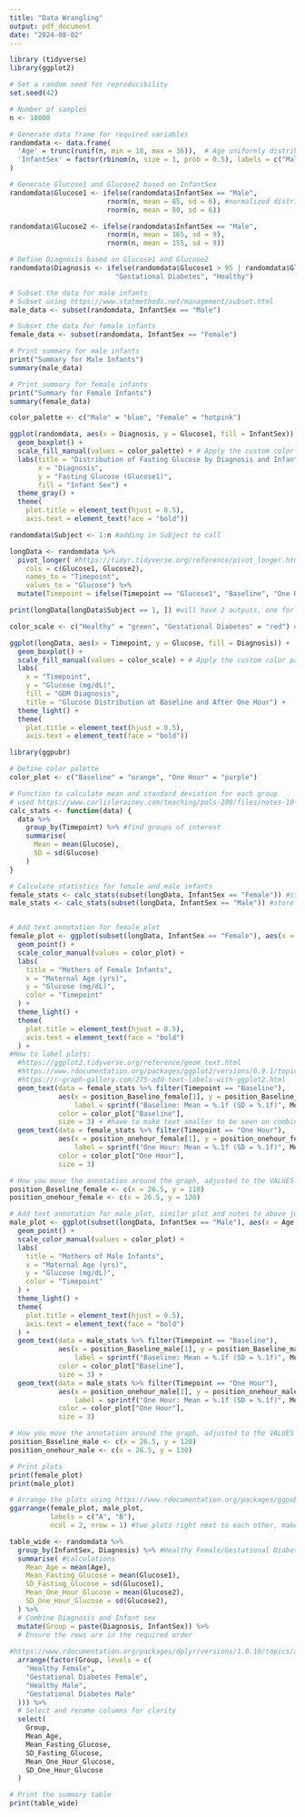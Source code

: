 ```yaml
---
title: "Data Wrangling"
output: pdf_document
date: "2024-08-02"
---
```

```r
library (tidyverse)
library(ggplot2)
```

```r
# Set a random seed for reproducibility
set.seed(42)

# Number of samples
n <- 10000

# Generate data frame for required variables
randomdata <- data.frame(
  'Age' = trunc(runif(n, min = 18, max = 36)),  # Age uniformly distributed between 18 and 35
  'InfantSex' = factor(rbinom(n, size = 1, prob = 0.5), labels = c("Male", "Female"))  # Infant sex with 50% probability
)

# Generate Glucose1 and Glucose2 based on InfantSex
randomdata$Glucose1 <- ifelse(randomdata$InfantSex == "Male",
                        rnorm(n, mean = 85, sd = 6), #normalized distribution
                        rnorm(n, mean = 80, sd = 6))

randomdata$Glucose2 <- ifelse(randomdata$InfantSex == "Male",
                        rnorm(n, mean = 165, sd = 9),
                        rnorm(n, mean = 155, sd = 9))

# Define Diagnosis based on Glucose1 and Glucose2
randomdata$Diagnosis <- ifelse(randomdata$Glucose1 > 95 | randomdata$Glucose2 > 180, #define diagnosis
                          "Gestational Diabetes", "Healthy")
```

```r
# Subset the data for male infants
# Subset using https://www.statmethods.net/management/subset.html
male_data <- subset(randomdata, InfantSex == "Male")

# Subset the data for female infants
female_data <- subset(randomdata, InfantSex == "Female")

# Print summary for male infants
print("Summary for Male Infants")
summary(male_data)

# Print summary for female infants
print("Summary for Female Infants")
summary(female_data)
```
```r
color_palette <- c("Male" = "blue", "Female" = "hotpink")

ggplot(randomdata, aes(x = Diagnosis, y = Glucose1, fill = InfantSex)) +
  geom_boxplot() +
  scale_fill_manual(values = color_palette) + # Apply the custom color palette
  labs(title = "Distribution of Fasting Glucose by Diagnosis and Infant Sex",
       x = "Diagnosis",
       y = "Fasting Glucose (Glucose1)",
       fill = "Infant Sex") +
  theme_gray() +
  theme(
    plot.title = element_text(hjust = 0.5),
    axis.text = element_text(face = "bold"))
```

```r
randomdata$Subject <- 1:n #adding in Subject to call

longData <- randomdata %>%
  pivot_longer( #https://tidyr.tidyverse.org/reference/pivot_longer.html - additional explanation
    cols = c(Glucose1, Glucose2),
    names_to = "Timepoint",
    values_to = "Glucose") %>%
  mutate(Timepoint = ifelse(Timepoint == "Glucose1", "Baseline", "One Hour"))

print(longData[longData$Subject == 1, ]) #will have 2 outputs, one for Baseline (baseline) and one for one hour
```




```r
color_scale <- c("Healthy" = "green", "Gestational Diabetes" = "red") #another color pallette

ggplot(longData, aes(x = Timepoint, y = Glucose, fill = Diagnosis)) +
  geom_boxplot() +
  scale_fill_manual(values = color_scale) + # Apply the custom color palette
  labs(
    x = "Timepoint", 
    y = "Glucose (mg/dL)", 
    fill = "GDM Diagnosis",
    title = "Glucose Distribution at Baseline and After One Hour") +
  theme_light() +
  theme(
    plot.title = element_text(hjust = 0.5),
    axis.text = element_text(face = "bold"))
```

```r
library(ggpubr)
```


```r

# Define color palette
color_plot <- c("Baseline" = "orange", "One Hour" = "purple")

# Function to calculate mean and standard deviation for each group
# used https://www.carlislerainey.com/teaching/pols-209/files/notes-10-average-sd-r.pdf
calc_stats <- function(data) {
  data %>%
    group_by(Timepoint) %>% #find groups of interest
    summarise(
      Mean = mean(Glucose),
      SD = sd(Glucose)
    )
}

# Calculate statistics for female and male infants
female_stats <- calc_stats(subset(longData, InfantSex == "Female")) #store statistics for female
male_stats <- calc_stats(subset(longData, InfantSex == "Male")) #store statistics for male


# Add text annotation for female_plot
female_plot <- ggplot(subset(longData, InfantSex == "Female"), aes(x = Age, y = Glucose, color = Timepoint)) +
  geom_point() +
  scale_color_manual(values = color_plot) +
  labs(
    title = "Mothers of Female Infants",
    x = "Maternal Age (yrs)",
    y = "Glucose (mg/dL)",
    color = "Timepoint"
  ) +
  theme_light() +
  theme(
    plot.title = element_text(hjust = 0.5),
    axis.text = element_text(face = "bold")
  ) +
#How to label plots:
  #https://ggplot2.tidyverse.org/reference/geom_text.html
  #https://www.rdocumentation.org/packages/ggplot2/versions/0.9.1/topics/geom_text
  #https://r-graph-gallery.com/275-add-text-labels-with-ggplot2.html
  geom_text(data = female_stats %>% filter(Timepoint == "Baseline"), 
            aes(x = position_Baseline_female[1], y = position_Baseline_female[2], #defining so the movement can be done
                label = sprintf("Baseline: Mean = %.1f (SD = %.1f)", Mean, SD)), #label is what text you want to display
            color = color_plot["Baseline"],
            size = 3) + #have to make text smaller to be seen on combined graph
  geom_text(data = female_stats %>% filter(Timepoint == "One Hour"), 
            aes(x = position_onehour_female[1], y = position_onehour_female[2], 
                label = sprintf("One Hour: Mean = %.1f (SD = %.1f)", Mean, SD)), 
            color = color_plot["One Hour"],
            size = 3)

# How you move the annotation around the graph, adjusted to the VALUES on the table, not pixels
position_Baseline_female <- c(x = 26.5, y = 110)   
position_onehour_female <- c(x = 26.5, y = 120)   

# Add text annotation for male_plot, similar plot and notes to above just altered for male infant sex
male_plot <- ggplot(subset(longData, InfantSex == "Male"), aes(x = Age, y = Glucose, color = Timepoint)) +
  geom_point() +
  scale_color_manual(values = color_plot) +
  labs(
    title = "Mothers of Male Infants",
    x = "Maternal Age (yrs)",
    y = "Glucose (mg/dL)",
    color = "Timepoint"
  ) +
  theme_light() +
  theme(
    plot.title = element_text(hjust = 0.5),
    axis.text = element_text(face = "bold")
  ) +
  geom_text(data = male_stats %>% filter(Timepoint == "Baseline"), 
            aes(x = position_Baseline_male[1], y = position_Baseline_male[2], 
                label = sprintf("Baseline: Mean = %.1f (SD = %.1f)", Mean, SD)), 
            color = color_plot["Baseline"],
            size = 3) +
  geom_text(data = male_stats %>% filter(Timepoint == "One Hour"), 
            aes(x = position_onehour_male[1], y = position_onehour_male[2], 
                label = sprintf("One Hour: Mean = %.1f (SD = %.1f)", Mean, SD)), 
            color = color_plot["One Hour"],
            size = 3)

# How you move the annotation around the graph, adjusted to the VALUES on the table, not pixels
position_Baseline_male <- c(x = 26.5, y = 120)     
position_onehour_male <- c(x = 26.5, y = 130)

# Print plots
print(female_plot)
print(male_plot)
```


```r
# Arrange the plots using https://www.rdocumentation.org/packages/ggpubr/versions/0.6.0/topics/ggarrange
ggarrange(female_plot, male_plot,
          labels = c("A", "B"),
          ncol = 2, nrow = 1) #two plots right next to each other, makes 2 columns and 1 row
```

```r
table_wide <- randomdata %>%
  group_by(InfantSex, Diagnosis) %>% #Healthy Female/Gestational Diabetes Female
  summarise( #calculations
    Mean_Age = mean(Age),
    Mean_Fasting_Glucose = mean(Glucose1),
    SD_Fasting_Glucose = sd(Glucose1),
    Mean_One_Hour_Glucose = mean(Glucose2),
    SD_One_Hour_Glucose = sd(Glucose2),
  ) %>%
  # Combine Diagnosis and Infant sex
  mutate(Group = paste(Diagnosis, InfantSex)) %>%
  # Ensure the rows are in the required order
  
#https://www.rdocumentation.org/packages/dplyr/versions/1.0.10/topics/arrange
  arrange(factor(Group, levels = c( 
    "Healthy Female",
    "Gestational Diabetes Female",
    "Healthy Male",
    "Gestational Diabetes Male"
  ))) %>%
  # Select and rename columns for clarity
  select(
    Group,
    Mean_Age,
    Mean_Fasting_Glucose,
    SD_Fasting_Glucose,
    Mean_One_Hour_Glucose,
    SD_One_Hour_Glucose
  )

# Print the summary table
print(table_wide)
```


